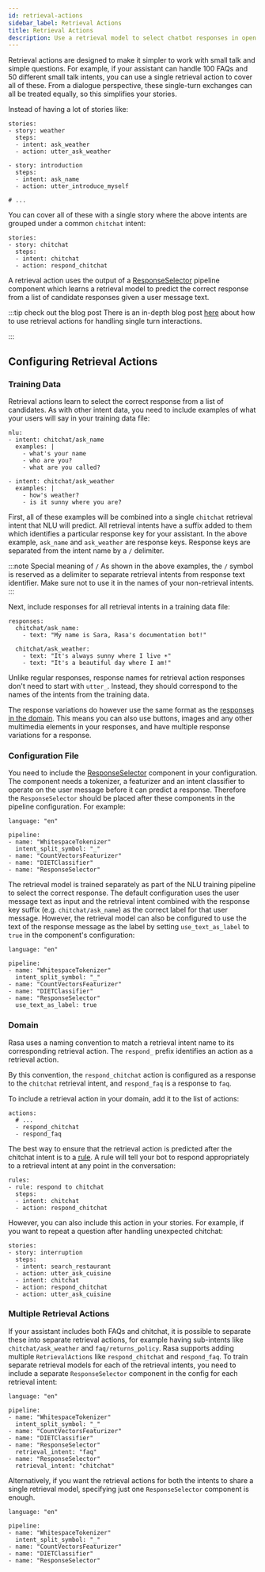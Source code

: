 ```yaml
---
id: retrieval-actions
sidebar_label: Retrieval Actions
title: Retrieval Actions
description: Use a retrieval model to select chatbot responses in open source bot framework Rasa.
---
```


Retrieval actions are designed to make it simpler to work with small talk and simple questions.
For example, if your assistant can handle 100 FAQs and 50 different small talk intents, you can use a single retrieval
action to cover all of these.
From a dialogue perspective, these single-turn exchanges can all be treated equally, so this simplifies your stories.

Instead of having a lot of stories like:

```yaml-rasa
stories:
- story: weather
  steps:
  - intent: ask_weather
  - action: utter_ask_weather

- story: introduction
  steps:
  - intent: ask_name
  - action: utter_introduce_myself

# ...
```

You can cover all of these with a single story where the above intents are grouped
under a common `chitchat` intent:

```yaml-rasa
stories:
- story: chitchat
  steps:
  - intent: chitchat
  - action: respond_chitchat
```

A retrieval action uses the output of a [ResponseSelector](./components/selectors.mdx#responseselector) 
pipeline component which learns a retrieval model to predict the correct response
from a list of candidate responses given a user message text.

:::tip check out the blog post
There is an in-depth blog post [here](https://blog.rasa.com/response-retrieval-models/) about how to use retrieval
actions for handling single turn interactions.

:::

## Configuring Retrieval Actions

### Training Data

Retrieval actions learn to select the correct response from a list of candidates.
As with other intent data, you need to include examples of what your users will say in
your training data file:

```yaml-rasa title="data/nlu.yml"
nlu:
- intent: chitchat/ask_name
  examples: |
    - what's your name
    - who are you?
    - what are you called?

- intent: chitchat/ask_weather
  examples: |
    - how's weather?
    - is it sunny where you are?
```

First, all of these examples will be combined into a single `chitchat`
retrieval intent that NLU will predict. All retrieval intents have a suffix
added to them which identifies a particular response key for your assistant. In the
above example, `ask_name` and `ask_weather` are response keys. Response keys are separated from
the intent name by a `/` delimiter.

:::note Special meaning of `/`
As shown in the above examples, the `/` symbol is reserved as a delimiter to separate
retrieval intents from response text identifier. Make sure not to use it in the
names of your non-retrieval intents.
:::

Next, include responses for all retrieval intents in a training data file:

```yaml-rasa title="data/responses.yml"
responses:
  chitchat/ask_name:
    - text: "My name is Sara, Rasa's documentation bot!"

  chitchat/ask_weather:
    - text: "It's always sunny where I live ☀️"
    - text: "It's a beautiful day where I am!"
```

Unlike regular responses, response names for retrieval action responses don't need to start with
`utter_`. Instead, they should correspond to the names of the intents from the training data.

The response variations do however use the same format as the [responses in the domain](responses.mdx).
This means you can also use buttons, images and any other multimedia elements in
your responses, and have multiple response variations for a response.


### Configuration File

You need to include the [ResponseSelector](./components/selectors.mdx#responseselector)
component in your configuration. The component needs a tokenizer, a featurizer and an
intent classifier to operate on the user message before it can predict a response.
Therefore the `ResponseSelector` should be placed after these components in the
pipeline configuration. For example:

```yaml-rasa title="config.yml" {8}
language: "en"

pipeline:
- name: "WhitespaceTokenizer"
  intent_split_symbol: "_"
- name: "CountVectorsFeaturizer"
- name: "DIETClassifier"
- name: "ResponseSelector"
```

The retrieval model is trained separately as part of the NLU training pipeline
to select the correct response. The default configuration uses the user message text as input and the retrieval intent combined with the
response key suffix (e.g. `chitchat/ask_name`) as the correct label for that user message. However, the
retrieval model can also be configured to use the text of the response message as the label by setting `use_text_as_label`
to `true` in the component's configuration: 

```yaml-rasa title="config.yml" {8-9}
language: "en"

pipeline:
- name: "WhitespaceTokenizer"
  intent_split_symbol: "_"
- name: "CountVectorsFeaturizer"
- name: "DIETClassifier"
- name: "ResponseSelector"
  use_text_as_label: true
```

### Domain

Rasa uses a naming convention to match a retrieval intent name
to its corresponding retrieval action. 
The `respond_` prefix identifies an action as a retrieval action.

By this convention, the `respond_chitchat` action is configured as a response to the `chitchat`
retrieval intent, and `respond_faq` is a response  to `faq`.

To include a retrieval action in your domain, add it to the list of actions:

```yaml-rasa title="domain.yml"
actions:
  # ...
  - respond_chitchat
  - respond_faq
```

The best way to ensure that the retrieval action is predicted after the chitchat
intent is to a [rule](./rules.mdx). A rule will tell your bot to respond
appropriately to a retrieval intent at any point in the conversation: 

```yaml-rasa title="data/rules.yml" {6-8}
rules:
- rule: respond to chitchat
  steps:
  - intent: chitchat
  - action: respond_chitchat
```

However, you can also include this action in your stories.
For example, if you want to repeat a question after handling unexpected chitchat:

```yaml-rasa title="data/stories.yml" {6-8}
stories:
- story: interruption
  steps:
  - intent: search_restaurant
  - action: utter_ask_cuisine
  - intent: chitchat
  - action: respond_chitchat
  - action: utter_ask_cuisine
```

### Multiple Retrieval Actions

If your assistant includes both FAQs and chitchat, it is possible to
separate these into separate retrieval actions, for example having sub-intents
like `chitchat/ask_weather` and `faq/returns_policy`. Rasa supports adding multiple `RetrievalActions`
like `respond_chitchat` and `respond_faq`. To train separate retrieval models for each of the retrieval intents,
you need to include a separate `ResponseSelector` component in the config for each retrieval intent:

```yaml-rasa title="config.yml" {8-12}
language: "en"

pipeline:
- name: "WhitespaceTokenizer"
  intent_split_symbol: "_"
- name: "CountVectorsFeaturizer"
- name: "DIETClassifier"
- name: "ResponseSelector"
  retrieval_intent: "faq"
- name: "ResponseSelector"
  retrieval_intent: "chitchat"
```

Alternatively, if you want the retrieval actions for both the intents to share a single retrieval model,
specifying just one `ResponseSelector` component is enough.

```yaml-rasa title="config.yml" {8}
language: "en"

pipeline:
- name: "WhitespaceTokenizer"
  intent_split_symbol: "_"
- name: "CountVectorsFeaturizer"
- name: "DIETClassifier"
- name: "ResponseSelector"
```